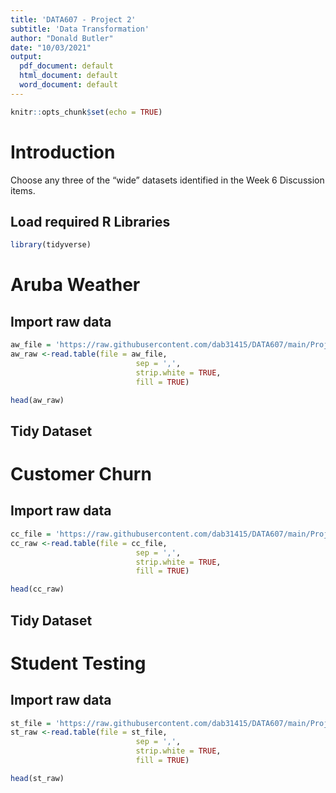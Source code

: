 ```yaml
---
title: 'DATA607 - Project 2'
subtitle: 'Data Transformation'
author: "Donald Butler"
date: "10/03/2021"
output:
  pdf_document: default
  html_document: default
  word_document: default
---
```


```r
knitr::opts_chunk$set(echo = TRUE)
```

# Introduction

Choose any three of the “wide” datasets identified in the Week 6 Discussion items.

## Load required R Libraries

```r
library(tidyverse)
```

# Aruba Weather

## Import raw data

```r
aw_file = 'https://raw.githubusercontent.com/dab31415/DATA607/main/Projects/Project_2/ArubaWeather.csv'
aw_raw <-read.table(file = aw_file,
                            sep = ',',
                            strip.white = TRUE,
                            fill = TRUE)

head(aw_raw)
```
## Tidy Dataset



# Customer Churn

## Import raw data

```r
cc_file = 'https://raw.githubusercontent.com/dab31415/DATA607/main/Projects/Project_2/CustomerChurn.csv'
cc_raw <-read.table(file = cc_file,
                            sep = ',',
                            strip.white = TRUE,
                            fill = TRUE)

head(cc_raw)
```
## Tidy Dataset



# Student Testing

## Import raw data

```r
st_file = 'https://raw.githubusercontent.com/dab31415/DATA607/main/Projects/Project_2/StudentTesting.csv'
st_raw <-read.table(file = st_file,
                            sep = ',',
                            strip.white = TRUE,
                            fill = TRUE)

head(st_raw)
```

